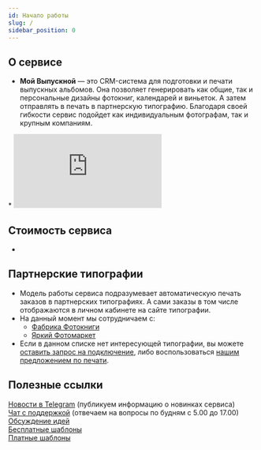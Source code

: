 ```yaml
---
id: Начало работы
slug: /
sidebar_position: 0
---
```


<head>
    <meta name="algolia-site-verification"  content="883CEE3E291C7AD9" />
</head>


## О сервисе
* **Мой Выпускной** — это CRM-система для подготовки и печати выпускных альбомов. Она позволяет генерировать как общие, так и персональные дизайны фотокниг, календарей и виньеток. А затем отправлять в печать в партнерскую типографию. Благодаря своей гибкости сервис подойдет как индивидуальным фотографам, так и крупным компаниям.
<div class="wrapper">
    * <iframe class="main__video" src="https://rutube.ru/play/embed/1ca665e3b66486a342dc831356c80a13/?p=null" frameBorder="0" allow="clipboard-write; autoplay" webkitAllowFullScreen mozallowfullscreen allowFullScreen></iframe>
</div>

## Стоимость сервиса
* <MainCalculator />

## Партнерские типографии
* Модель работы сервиса подразумевает автоматическую печать заказов в партнерских типографиях. А сами заказы в том числе отображаются в личном кабинете на сайте типографии.
* На данный момент мы сотрудничаем с:
    + [Фабрика Фотокниги](https://online.fabrika-fotoknigi.com/)
    + [Яркий Фотомаркет](https://foto-one.com/)
* Если в данном списке нет интересующей типографии, вы можете [оставить запрос на подключение](https://t.me/victor_tsk), либо воспользоваться [нашим предложением по печати](https://moyvipusknoy.ru/price).

## Полезные ссылки
[Новости в Telegram](https://t.me/moyvipusknoy_news) (публикуем информацию о новинках сервиса)<br/>
[Чат с поддержкой](https://t.me/moyvypusknoy-support) (отвечаем на вопросы по будням с 5.00 до 17.00)<br/>
[Обсуждение идей](https://t.me/moyvipusknoy)<br/>
[Бесплатные шаблоны](/general/free-templates)<br/>
[Платные шаблоны](/general/third-party-templates)<br/>

